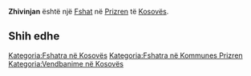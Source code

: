 {{Fshat në Kosovës
 | Emri                = Zhivinjan
| sqi_N_name = Zhivinjan
| sqi_N_FULL_NAME_RO = Zhivinjan
| sqi_N_FULL_NAME_ND_RO = Zhivinjan
| sqi_N_SORT_NAME_RG = ZHIVINJAN
| sqi_N_FULL_NAME_RG = Zhivinjan
| sqi_N_FULL_NAME_ND_RG = Zhivinjan
| sqi_V_name = Zhivinjane
| sqi_V_FULL_NAME_RO = Zhivinjane Shivinjan
| sqi_V_FULL_NAME_ND_RO = Zhivinjane Shivinjan
| sqi_V_SORT_NAME_RG = ZHIVINJANE SHIVINJAN
| sqi_V_FULL_NAME_RG = Zhivinjane Shivinjan
| sqi_V_FULL_NAME_ND_RG = Zhivinjane Shivinjan
| srp_N_name = Živinjane
| srp_N_FULL_NAME_RO = Živinjane
| srp_N_FULL_NAME_ND_RO = Zivinjane
| srp_N_SORT_NAME_RG = ZIVINJANE
| srp_N_FULL_NAME_RG = Živinjane
| srp_N_FULL_NAME_ND_RG = Zivinjane
| srp_NS_name = Живињане
| srp_NS_FULL_NAME_RO = Живињане
| srp_NS_FULL_NAME_ND_RO = Живињане
| srp_NS_SORT_NAME_RG = ЖИВИЊАНЕ
| srp_NS_FULL_NAME_RG = Живињане
| srp_NS_FULL_NAME_ND_RG = Живињане

 | Emri (Rasa dhanore) = 
 | Figura              = 
 | Shteti              = Kosovo
 | Komuna              = Prizren
 | Kodi postar         = 
 | Sipërfaqja          = 

 | Popullsia           = 

 | Regj. i popullsisë  = 
 | Dend. e popullsisë  = 
 | Faqja zyrtare       = 
 <!--- Koordinatat ----> 
 | Gjerësia            = 42.176944
 | Gjatësia            = 20.822778
 | Lartësia            = 
}}
'''Zhivinjan''' është një [[Fshat]] në [[Prizren]] të [[Kosovës]].

<!-- == Gjeografia == -->
<!-- == Historia == -->
<!-- == Demografia == -->
== Shih edhe ==
{{Komuna Prizren}}
{{Kosovo-Administrata-Cung}}

[[Kategoria:Fshatra në Kosovës]]
[[Kategoria:Fshatra në Kommunes Prizren]]
[[Kategoria:Vendbanime në Kosovës]]